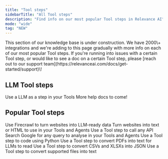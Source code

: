 ```yaml
---
title: "Tool steps"
sidebarTitle: "All Tool steps"
description: "Find info on our most popular Tool steps in Relevance AI"
mode: "wide"
tag: "NEW"
---
```


<Info>
  This section of our knowledge base is under construction. We have 2000\+ integrations and we're adding to this page gradually with more info on each of our most popular Tool steps. If you're running into issues with a certain Tool step, or would like to see a doc on a certain Tool step, please [reach out to our support team](https://relevanceai.com/docs/get-started/support)\!
</Info>

## LLM Tool steps

<Columns cols={2}>
  <Card title="LLM" href="/tool/tool-steps/llms/llm-tool-step">
    Use a LLM as a step in your Tools
  </Card>

  <Card title="More to come!">
    More help docs to come!
  </Card>
</Columns>

## Popular Tool steps

<Columns cols={2}>
  <Card title="Firecrawl" href="/tool/tool-steps/firecrawl">
    Use Firecrawl to turn websites into LLM-ready data
  </Card>

  <Card title="Extract Website Content" href="/tool/tool-steps/extract-website-content">
    Turn websites into text or HTML to use in your Tools and Agents
  </Card>
</Columns>

<Columns cols={2}>
  <Card title="API" href="/tool/tool-steps/api">
    Use a Tool step to call any API
  </Card>
  
  <Card title="Google Search" href="/tool/tool-steps/google-search">
    Search Google for any query to analyse in your Tools and Agents
  </Card>
</Columns>

<Columns cols={2}>
  <Card title="Python" href="/tool/tool-steps/python-code/code-python">
    Use a Tool step to code using Python
  </Card>
  
  <Card title="Convert PDF to text" href="/tool/tool-steps/convert-pdf-to-text">
    Use a Tool step to convert PDFs into text for LLMs to read
  </Card>
</Columns>

<Columns cols={2}>
  <Card title="Convert spreadsheet to JSON" href="/tool/tool-steps/convert-spreadsheet-to-json">
    Use a Tool step to convert CSVs and XLSXs into JSON
  </Card>
  
  <Card title="Convert a file to text" href="/tool/tool-steps/file-to-text">
    Use a Tool step to convert supported files into text
  </Card>
</Columns>